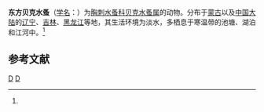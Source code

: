 {{Speciesbox
| taxon = Boeckella orientalis
| binomial_authority = (Sars, 1903)<ref name='id12420'>{{cite web| url =http://www.bioinfo.cn/db05/BjdwSpecies.php?action=view&id=12420| title =东方贝克水蚤| work =《中国动物物种编目数据库》| publisher =中国科学院微生物研究所| author =中国科学院动物研究所| accessdate =2009-04-28| deadurl =yes| archiveurl =https://web.archive.org/web/20160305033802/http://www.bioinfo.cn/db05/BjdwSpecies.php?action=view&id=12420| archivedate =2016-03-05}}</ref>
}}

'''东方贝克水蚤'''（[[学名|学名]]：{{lang|la|''Boeckella orientalis''}}）为[[胸刺水蚤科|胸刺水蚤科]][[贝克水蚤属|贝克水蚤属]]的动物。分布于[[蒙古|蒙古]]以及[[中国大陆|中国大陆]]的[[辽宁|辽宁]]、[[吉林|吉林]]、[[黑龙江|黑龙江]]等地，其生活环境为淡水，多栖息于寒温带的池塘、湖泊和江河中。<ref name='id12420'/>

== 参考文献 ==
{{reflist}}

{{节肢动物小作品}}

{{taxonbar}}
[[Category:_1903年描述的动物|D]]
[[Category:贝克水蚤属|D]]